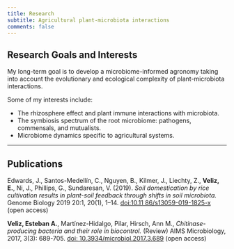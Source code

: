 ```yaml
---
title: Research
subtitle: Agricultural plant-microbiota interactions
comments: false
---
```

## Research Goals and Interests
My long-term goal is to develop a microbiome-informed agronomy taking into account the evolutionary and ecological complexity of plant-microbiota interactions.

Some of my interests include:  

- The rhizosphere effect and plant immune interactions with microbiota.  
- The symbiosis spectrum of the root microbiome: pathogens, commensals, and mutualists.  
- Microbiome dynamics specific to agricultural systems.

---

## Publications  
Edwards, J., Santos-Medellín, C., Nguyen, B., Kilmer,  J., Liechty, Z., **Veliz, E.**, Ni, J., Phillips, G.,  Sundaresan, V. (2019). *Soil domestication by rice cultivation results in plant-soil feedback through shifts in soil microbiota.* Genome Biology 2019 20:1, 20(1), 1–14. [doi:10.11 86/s13059-019-1825-x](https://doi.org/10.1186/s13059-019-1825-x) (<i class="ai ai-open-access"></i>open access)    

**Veliz, Esteban A.**, Martínez-Hidalgo, Pilar, Hirsch, Ann M., *Chitinase-producing bacteria and their role in biocontrol.* (Review) AIMS Microbiology, 2017, 3(3): 689-705. [doi: 10.3934/microbiol.2017.3.689](https://doi.org/10.3934/microbiol.2017.3.689) (<i class="ai ai-open-access"></i>open access)

